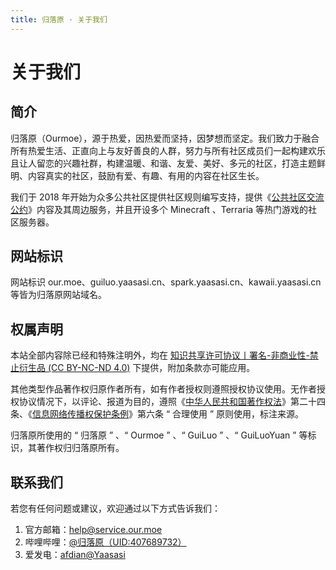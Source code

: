 ```yaml
---
title: 归落原 · 关于我们
---
```


# 关于我们

## 简介

归落原（Ourmoe），源于热爱，因热爱而坚持，因梦想而坚定。我们致力于融合所有热爱生活、正直向上与友好善良的人群，努力与所有社区成员们一起构建欢乐且让人留恋的兴趣社群，构建温暖、和谐、友爱、美好、多元的社区，打造主题鲜明、内容真实的社区，鼓励有爱、有趣、有用的内容在社区生长。

我们于 2018 年开始为众多公共社区提供社区规则编写支持，提供《[公共社区交流公约](../docs/treaty/community_communication_covenant)》内容及其周边服务，并且开设多个 Minecraft 、Terraria 等热门游戏的社区服务器。

## 网站标识

网站标识 our.moe、guiluo.yaasasi.cn、spark.yaasasi.cn、kawaii.yaasasi.cn 等皆为归落原网站域名。

## 权属声明

本站全部内容除已经和特殊注明外，均在 [知识共享许可协议丨署名-非商业性-禁止衍生品 (CC BY-NC-ND 4.0)](https://creativecommons.org/licenses/by-nc-nd/4.0/) 下提供，附加条款亦可能应用。

其他类型作品著作权归原作者所有，如有作者授权则遵照授权协议使用。无作者授权协议情况下，以评论、报道为目的，遵照《[中华人民共和国著作权法](https://flk.npc.gov.cn/detail2.html?ZmY4MDgwODE3NTJiN2Q0MzAxNzVlNDc2NmJhYjE1NTc%3D)》第二十四条、《[信息网络传播权保护条例](https://flk.npc.gov.cn/detail.html?ZmY4MDgwODE2ZjNjYmIzYzAxNmY0MTM5OTJiMjFkYjk%3D)》第六条 “ 合理使用 ” 原则使用，标注来源。

归落原所使用的 “ 归落原 ” 、“ Ourmoe ” 、“ GuiLuo ” 、“ GuiLuoYuan ” 等标识，其著作权归归落原所有。

## 联系我们

若您有任何问题或建议，欢迎通过以下方式告诉我们：

1. 官方邮箱：help@service.our.moe
2. 哔哩哔哩：[@归落原（UID:407689732）](https://space.bilibili.com/407689732)
3. 爱发电：[afdian@Yaasasi](https://afdian.com/@Yaasasi)